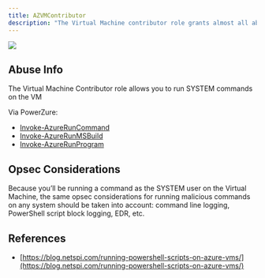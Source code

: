 ---
title: AZVMContributor
description: "The Virtual Machine contributor role grants almost all abusable privileges against Virtual Machines."
---

<img src="/assets/enterprise-AND-community-edition-pill-tag.svg"/> 


## Abuse Info
The Virtual Machine Contributor role allows you to run SYSTEM commands on the VM

Via PowerZure:

* [Invoke-AzureRunCommand](https://powerzure.readthedocs.io/en/latest/Functions/operational.html#invoke-azureruncommand)
* [Invoke-AzureRunMSBuild](https://powerzure.readthedocs.io/en/latest/Functions/operational.html#invoke-azurerunmsbuild)
* [Invoke-AzureRunProgram](https://powerzure.readthedocs.io/en/latest/Functions/operational.html#invoke-azurerunprogram)

## Opsec Considerations

Because you’ll be running a command as the SYSTEM user on the Virtual Machine, the same opsec considerations for running malicious commands on any system should be taken into account: command line logging, PowerShell script block logging, EDR, etc.

## References

* [https://blog.netspi.com/running-powershell-scripts-on-azure-vms/](https://blog.netspi.com/running-powershell-scripts-on-azure-vms/)
